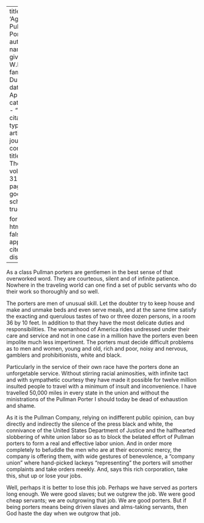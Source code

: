 
---
title: 'Again, Pullman Porters'
author:
  - name:
      given: W.E.B.
      family: Du Bois
date: Apr. 1926
categories: 
  - ""
citation: 
  type: article-journal
  container-title: The Crisis
  volume: 31
  issue: 6
  page: 271
google-scholar: true

format:
  html:
    toc: false
    appendix-cite-as: display
---


As a class Pullman porters are gentlemen in the best sense of that overworked word. They are courteous, silent and of infinite patience. Nowhere in the traveling world can one find a set of public servants who do their work so thoroughly and so well.

The porters are men of unusual skill. Let the doubter try to keep house and make and unmake beds and even serve meals, and at the same time satisfy the exacting and querulous tastes of two or three dozen persons, in a room 36 by 10 feet. In addition to that they have the most delicate duties and responsibilities. The womanhood of America rides undressed under their care and service and not in one case in a million have the porters even been impolite much less impertinent. The porters must decide difficult problems as to men and women, young and old, rich and poor, noisy and nervous, gamblers and prohibitionists, white and black.

Particularly in the service of their own race have the porters done an unforgetable service. Without stirring racial animosities, with infinite tact and with sympathetic courtesy they have made it possible for twelve million insulted people to travel with a minimum of insult and inconvenience. I have travelled 50,000 miles in every state in the union and without the ministrations of the Pullman Porter I should today be dead of exhaustion and shame.



As it is the Pullman Company, relying on indifferent public opinion, can buy directly and indirectly the silence of the press black and white, the connivance of the United States Department of Justice and the halfhearted slobbering of white union labor so as to block the belated effort of Pullman porters to form a real and effective labor union. And in order more completely to befuddle the men who are at their economic mercy, the company is offering them, with wide gestures of benevolence, a "company union" where hand-picked lackeys "representing" the porters will smother complaints and take orders meekly. And, says this rich corporation, take this, shut up or lose your jobs.

Well, perhaps it is better to lose this job. Perhaps we have served as porters long enough. We were good slaves; but we outgrew the job. We were good cheap servants; we are outgrowing that job. We are good porters. But if being porters means being driven slaves and alms-taking servants, then God haste the day when we outgrow that job.

